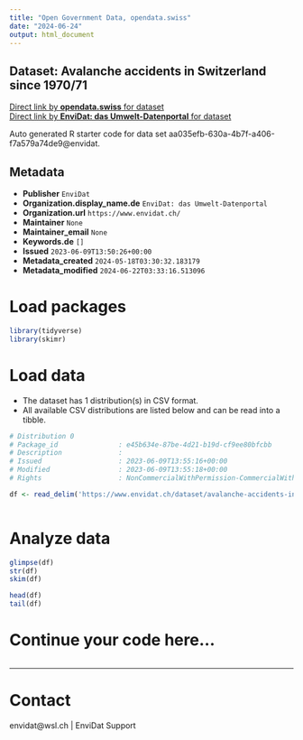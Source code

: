 ```yaml
---
title: "Open Government Data, opendata.swiss"
date: "2024-06-24"
output: html_document
---
```


## Dataset: Avalanche accidents in Switzerland since 1970/71



[Direct link by **opendata.swiss** for dataset](https://opendata.swiss/de/dataset/avalanche-accidents-in-switzerland-since-1970-71)<br>
[Direct link by **EnviDat: das Umwelt-Datenportal** for dataset](https://www.envidat.ch/#/metadata/avalanche-accidents-in-switzerland-since-1970-71)

Auto generated R starter code for data set aa035efb-630a-4b7f-a406-f7a579a74de9@envidat.

## Metadata

- **Publisher** `EnviDat`
- **Organization.display_name.de** `EnviDat: das Umwelt-Datenportal`
- **Organization.url** `https://www.envidat.ch/`
- **Maintainer** `None`
- **Maintainer_email** `None`
- **Keywords.de** `[]`
- **Issued** `2023-06-09T13:50:26+00:00`
- **Metadata_created** `2024-05-18T03:30:32.183179`
- **Metadata_modified** `2024-06-22T03:33:16.513096`


# Load packages

```r

library(tidyverse)
library(skimr)

```

# Load data

-   The dataset has 1 distribution(s) in CSV format.
-   All available CSV distributions are listed below and can be read into a tibble.

```r

# Distribution 0
# Package_id               : e45b634e-87be-4d21-b19d-cf9ee80bfcbb
# Description              : 
# Issued                   : 2023-06-09T13:55:16+00:00
# Modified                 : 2023-06-09T13:55:18+00:00
# Rights                   : NonCommercialWithPermission-CommercialWithPermission-ReferenceRequired

df <- read_delim('https://www.envidat.ch/dataset/avalanche-accidents-in-switzerland-since-1970-71/resource/77dcc0ee-f961-46c5-87c2-fbf24a42bac1')



```

# Analyze data

```r

glimpse(df)
str(df)
skim(df)

head(df)
tail(df)

```

# Continue your code here...

```r

```

------------------------------------------------------------------------

# Contact

envidat@wsl.ch | EnviDat Support
